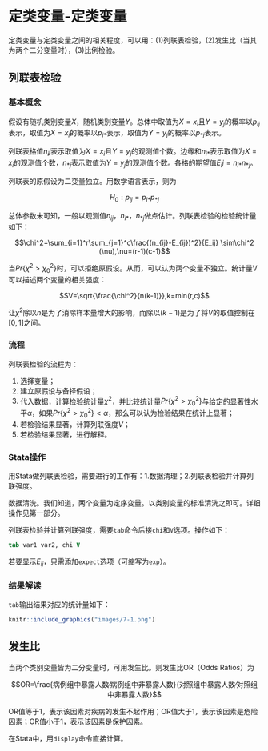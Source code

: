 # 定类变量-定类变量

定类变量与定类变量之间的相关程度，可以用：(1)列联表检验，(2)发生比（当其为两个二分变量时），(3)比例检验。

## 列联表检验

### 基本概念 {#列联表检验基本概念}

假设有随机类别变量$X$，随机类别变量$Y$。总体中取值为$X=x_i$且$Y=y_j$的概率以$p_{ij}$表示，取值为$X=x_i$的概率以$p_{i*}$表示，取值为$Y=y_j$的概率以$p_{*j}$表示。

列联表格值$n_ij$表示取值为$X=x_i$且$Y=y_j$的观测值个数。边缘和$n_{i*}$表示取值为$X=x_i$的观测值个数，$n_{*j}$表示取值为$Y=y_j$的观测值个数。各格的期望值$E_ij=n_{i*}n_{*j}$。

列联表的原假设为二变量独立。用数学语言表示，则为

$$H_0:p_{ij}=p_{i*}p_{*j}$$

总体参数未可知，一般以观测值$n_{ij}$，$n_{i*}$，$n_{*j}$做点估计。列联表检验的检验统计量如下：

$$\chi^2=\sum_{i=1}^r\sum_{j=1}^c\frac{(n_{ij}-E_{ij})^2}{E_ij} \sim\chi^2 (\nu),\nu=(r-1)(c-1)$$

当$Pr\{\chi^2>\chi_0^2\}$时，可以拒绝原假设。从而，可以认为两个变量不独立。统计量V可以描述两个变量的相关强度：

$$V=\sqrt{\frac{\chi^2}{n(k-1)}},k=min(r,c)$$

让$\chi^2$除以$n$是为了消除样本量增大的影响，而除以$(k-1)$是为了将$V$的取值控制在$[0,1]$之间。

### 流程 {#列联表检验流程}

列联表检验的流程为：

1.  选择变量；
2.  建立原假设与备择假设；
3.  代入数据，计算检验统计量$\chi^2$，并比较统计量$Pr\{\chi^2>\chi_0^2\}$与给定的显著性水平$\alpha$，如果$Pr\{\chi^2>\chi_0^2\}<\alpha$，那么可以认为检验结果在统计上显著；
4.  若检验结果显著，计算列联强度$V$；
5.  若检验结果显著，进行解释。

### Stata操作 {#列联表检验Stata操作}

用Stata做列联表检验，需要进行的工作有：1.数据清理；2.列联表检验并计算列联强度。

数据清洗。我们知道，两个变量为定序变量。以类别变量的标准清洗之即可。详细操作见第一部分。

列联表检验并计算列联强度，需要`tab`命令后接`chi`和`V`选项。操作如下：

```stata
tab var1 var2, chi V
```

若要显示$E_{ij}$，只需添加`expect`选项（可缩写为`exp`）。

### 结果解读 {#列联表检验结果解读}

`tab`输出结果对应的统计量如下：

```r
knitr::include_graphics("images/7-1.png")
```

## 发生比

当两个类别变量皆为二分变量时，可用发生比。则发生比OR（Odds Ratios）为

$$OR=\frac{病例组中暴露人数⁄病例组中非暴露人数}{对照组中暴露人数⁄对照组中非暴露人数}$$

OR值等于1，表示该因素对疾病的发生不起作用；OR值大于1，表示该因素是危险因素；OR值小于1，表示该因素是保护因素。

在Stata中，用`display`命令直接计算。
